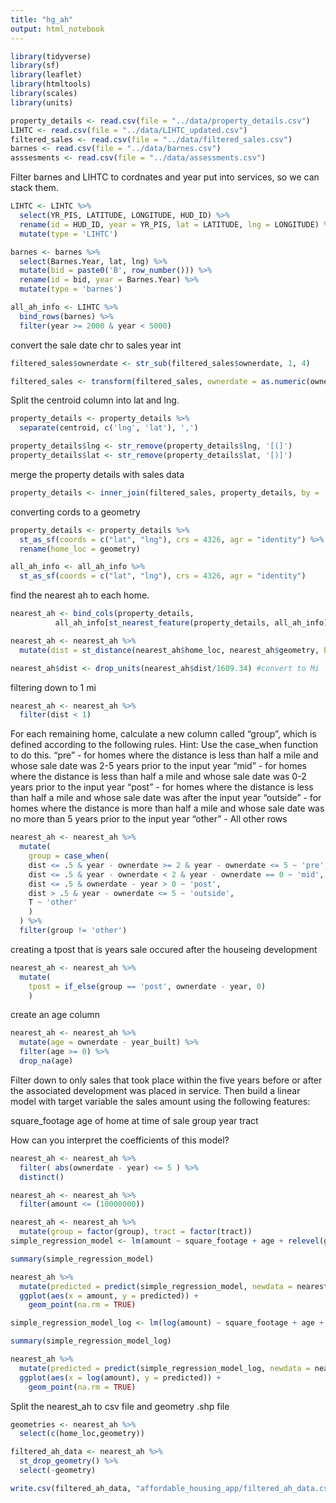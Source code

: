 ```yaml
---
title: "hg_ah"
output: html_notebook
---
```


```r
library(tidyverse)
library(sf)
library(leaflet)
library(htmltools)
library(scales)
library(units)
```

```r
property_details <- read.csv(file = "../data/property_details.csv")
LIHTC <- read.csv(file = "../data/LIHTC_updated.csv")
filtered_sales <- read.csv(file = "../data/filtered_sales.csv")
barnes <- read.csv(file = "../data/barnes.csv")
asssesments <- read.csv(file = "../data/assessments.csv")
```

Filter barnes and LIHTC to cordnates and year put into services, so we can 
stack them.
```r
LIHTC <- LIHTC %>% 
  select(YR_PIS, LATITUDE, LONGITUDE, HUD_ID) %>% 
  rename(id = HUD_ID, year = YR_PIS, lat = LATITUDE, lng = LONGITUDE) %>% 
  mutate(type = 'LIHTC')

barnes <- barnes %>% 
  select(Barnes.Year, lat, lng) %>% 
  mutate(bid = paste0('B', row_number())) %>% 
  rename(id = bid, year = Barnes.Year) %>% 
  mutate(type = 'barnes')

all_ah_info <- LIHTC %>% 
  bind_rows(barnes) %>% 
  filter(year >= 2000 & year < 5000)
```

convert the sale date chr to sales year int
```r
filtered_sales$ownerdate <- str_sub(filtered_sales$ownerdate, 1, 4)
```

```r
filtered_sales <- transform(filtered_sales, ownerdate = as.numeric(ownerdate))
```

Split the centroid column into lat and lng.
```r
property_details <- property_details %>% 
  separate(centroid, c('lng', 'lat'), ',')

property_details$lng <- str_remove(property_details$lng, '[(]')
property_details$lat <- str_remove(property_details$lat, '[)]')
```

merge the property details with sales data
```r
property_details <- inner_join(filtered_sales, property_details, by = 'apn')
```

converting cords to a geometry
```r
property_details <- property_details %>% 
  st_as_sf(coords = c("lat", "lng"), crs = 4326, agr = "identity") %>% 
  rename(home_loc = geometry)

all_ah_info <- all_ah_info %>% 
  st_as_sf(coords = c("lat", "lng"), crs = 4326, agr = "identity")
```

find the nearest ah to each home.
```r
nearest_ah <- bind_cols(property_details, 
          all_ah_info[st_nearest_feature(property_details, all_ah_info), ])
```

```r
nearest_ah <- nearest_ah %>% 
  mutate(dist = st_distance(nearest_ah$home_loc, nearest_ah$geometry, by_element = T))
```

```r
nearest_ah$dist <- drop_units(nearest_ah$dist/1609.34) #convert to Mi
```

filtering down to 1 mi
```r
nearest_ah <- nearest_ah %>% 
  filter(dist < 1)
```

For each remaining home, calculate a new column called "group", which is defined according to the following rules. Hint: Use the case_when function to do this.
  "pre" - for homes where the distance is less than half a mile and whose sale date was 2-5 years prior to the input year
  "mid" - for homes where the distance is less than half a mile and whose sale date was 0-2 years prior to the input year
  "post" - for homes where the distance is less than half a mile and whose sale date was after the input year
  "outside" - for homes where the distance is more than half a mile and whose sale date was no more than 5 years prior to the input year
  "other" - All other rows
```r
nearest_ah <- nearest_ah %>% 
  mutate(
    group = case_when(
    dist <= .5 & year - ownerdate >= 2 & year - ownerdate <= 5 ~ 'pre',
    dist <= .5 & year - ownerdate < 2 & year - ownerdate == 0 ~ 'mid',
    dist <= .5 & ownerdate - year > 0 ~ 'post',
    dist > .5 & year - ownerdate <= 5 ~ 'outside',
    T ~ 'other'
    )
  ) %>% 
  filter(group != 'other')
```

creating a tpost that is years sale occured after the houseing development
```r
nearest_ah <- nearest_ah %>% 
  mutate(
    tpost = if_else(group == 'post', ownerdate - year, 0)
    )
```

create an age column
```r
nearest_ah <- nearest_ah %>% 
  mutate(age = ownerdate - year_built) %>% 
  filter(age >= 0) %>% 
  drop_na(age)
```

Filter down to only sales that took place within the five years before or after the associated development was placed in service. Then build a linear model with target variable the sales amount using the following features:
  
  square_footage
  age of home at time of sale
  group
  year
  tract
  
How can you interpret the coefficients of this model?
```r
nearest_ah <- nearest_ah %>% 
  filter( abs(ownerdate - year) <= 5 ) %>% 
  distinct()
```



```r
nearest_ah <- nearest_ah %>% 
  filter(amount <= (10000000))
```


```r
nearest_ah <- nearest_ah %>% 
  mutate(group = factor(group), tract = factor(tract)) 
simple_regression_model <- lm(amount ~ square_footage + age + relevel(group, ref = 'outside') + ownerdate + tpost + tract, data = nearest_ah)

summary(simple_regression_model)
```
```r
nearest_ah %>%
  mutate(predicted = predict(simple_regression_model, newdata = nearest_ah)) %>%
  ggplot(aes(x = amount, y = predicted)) +
    geom_point(na.rm = TRUE)
```
```r
simple_regression_model_log <- lm(log(amount) ~ square_footage + age + relevel(group, ref = 'outside') + ownerdate + tpost + tract , data = nearest_ah)

summary(simple_regression_model_log)
```



```r
nearest_ah %>%
  mutate(predicted = predict(simple_regression_model_log, newdata = nearest_ah)) %>%
  ggplot(aes(x = log(amount), y = predicted)) +
    geom_point(na.rm = TRUE)
```
Split the nearest_ah to csv file and geometry .shp file
```r
geometries <- nearest_ah %>% 
  select(c(home_loc,geometry))

filtered_ah_data <- nearest_ah %>% 
  st_drop_geometry() %>% 
  select(-geometry)

write.csv(filtered_ah_data, "affordable_housing_app/filtered_ah_data.csv", row.names = FALSE)

```



